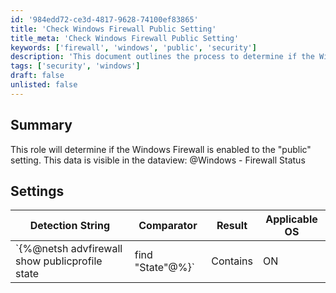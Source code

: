 ```yaml
---
id: '984edd72-ce3d-4817-9628-74100ef83865'
title: 'Check Windows Firewall Public Setting'
title_meta: 'Check Windows Firewall Public Setting'
keywords: ['firewall', 'windows', 'public', 'security']
description: 'This document outlines the process to determine if the Windows Firewall is enabled to the "public" setting. The data can be accessed through the dataview: @Windows - Firewall Status, providing insights into the firewall configuration for security purposes.'
tags: ['security', 'windows']
draft: false
unlisted: false
---
```

## Summary

This role will determine if the Windows Firewall is enabled to the "public" setting. This data is visible in the dataview: @Windows - Firewall Status

## Settings

| Detection String                                         | Comparator | Result | Applicable OS |
|---------------------------------------------------------|------------|--------|----------------|
| `\{%@netsh advfirewall show publicprofile state| find "State"@%}` | Contains   | ON     | Windows OS     |













